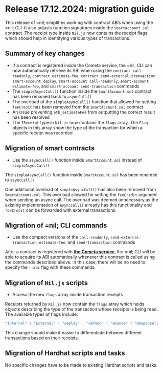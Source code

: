 # Release 17.12.2024: migration guide

This release of =nil; simplifies working with contract ABIs when using the =nil; CLI. It also adjusts function signatures inside the `SmartAccount.sol` contract. The receipt type inside `Nil.js` now contains the receipt flags which should help in identifying various types of transactions.

## Summary of key changes

* If a contract is registered inside the Cometa service, the =nil; CLI can now automatically retrieve its ABI when using the `contract call-readonly`, `contract estimate-fee`, `contract send-external-transaction`, `smart-account deploy`, `smart-account call-readonly`, `smart-account estimate-fee`, and `smart-account send-transaction` commands
* The `simpleAsyncCall()` function inside the `SmartAccount.sol` contract has been renamed back to `asyncCall()`
* The overload of the `simpleAsyncCall()` function that allowed for setting `feeCredit` has been removed from the `SmartAccount.sol` contract
* An issue preventing `eth_estimateFee` from outputting the correct result has been resolved
* The `IReceipt` type in `Nil.js` now contains the `flags` array. The `Flag` objects in this array show the type of the transaction for which a specific receipt was recorded

## Migration of smart contracts

* Use the `asyncCall()` function inside `SmartAccount.sol` instead of `simpleAsyncCall()`

The `simpleAsyncCall()` function inside `SmartAccount.sol` has been renamed to `asyncCall()`. 

One additional overload of `simpleAsyncCall()` has also been removed from `SmartAccount.sol`. This overload allowed for setting the `feeCredit` argument when sending an async call. The overload was deemed unnecessary as the existing implementation of `asyncCall()` already has this functionality and `feeCredit` can be forwarded with external transactions.

## Migration of =nil; CLI commands

* Use the compact versions of the `call-readonly`, `send-external-transaction`, `estimate-fee`, and `send-transaction` commands

After a contract is registered with [**the Cometa service**](../guides/cometa-and-debugging.mdx), the =nil; CLI will be able to acquire its ABI automatically whenever this contract is called using the commands described above. In this case, there will be no need to specify the `--abi` flag with these commands.

## Migration of `Nil.js` scripts

* Access the new `flags` array inside transaction receipts

Receipts returned by `Nil.js` now contain the `flags` array which holds objects describing the type of the transaction whose receipts is being read. The available types of flags include:

```js 
"Internal" | "External" | "Deploy" | "Refund" | "Bounce" | "Response";
```

This change should make it easier to differentiate between different transactions based on their receipts.

## Migration of Hardhat scripts and tasks

No specific changes have to be made to existing Hardhat scripts and tasks.




